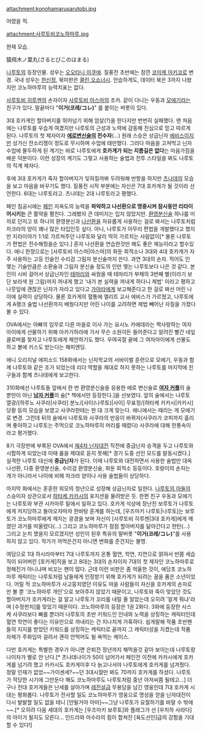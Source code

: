 attachment:konohamarusarutobi.jpg

어렸을 적.

attachment:사루토비코노하마루.jpg

현재 모습.

猿飛木ノ葉丸(さるとびこのはまる)

[[나루토]]의 등장인물. 성우는 [[오오타니 이쿠에]]. 질풍전 초반에는 잠깐 [[코이케 아키코]]로 변경. 국내 성우는 [[한신정]], 북미판은 [[콜린 오쇼너시]]. 안습하게도, 데이터 북은 3까지 나왔지만 코노하마루의 능력치표는 없다.

[[사루토비 히루젠]]의 손자이자 [[사루토비 아스마]]의 조카. 같이 다니는 우동과 [[모에기]]라는 친구가 있다. 말끝마다 "'''이거(코레/コレ)'''" 를 붙이는 버릇이 있다. 

3대 호카게인 할아버지를 뛰어넘기 위해 암살(?)을 한다지만 번번히 실패했다. 맨 처음에는 나루토를 우습게 여겼지만 나루토의 근성과 노력에 감동해 진심으로 믿고 따르게 된다. 나루토의 첫 제자이자 '''[[에로변신술]]의 전수자'''(...) 원래 스승은 상급닌자 [[에비스]]이지만 성가신 잔소리쟁이 정도로 무시하며 수업에 태만했다. 그러다 마음을 고쳐먹고 닌자수업에 몰두하게 된 계기는 바로 나루토에게 '''호카게가 되는 지름길은 없다'''는 마음가짐을 배운 덕분이다. 이런 성장의 계기도 그렇고 사용하는 술법과 전투 스타일을 봐도 나루토의 직계 제자다.

후에 3대 호카게가 죽자 할아버지가 잊혀질까봐 두려워해 반항을 하지만 [[츠나데]]의 모습을 보고 마음을 바꾸기도 했다. 질풍전 시작 부분에는 자신은 7대 호카게가 될 것이라 선언한다. 6대는 나루토라고. 츠나데는 2대 나루토라고 평했다.

페인 침공시에는 [[페인(나루토)|페인]] 지옥도의 능력을 '''파악하고 나선환으로 명중시켜 잠시동안 리타이어시키는''' 큰 활약을 펼친다. 그래봤자 큰 데미지는 입지 않았지만. [[환영분신술]] 하나를 미끼로 던지고 또 하나의 환영분신과 [[나선환]]을 자유롭게 사용하는 걸로 봐서는 나루토처럼 차크라의 양이 꽤나 많은 타입인듯 싶다. 아니, 나루토가 아무리 편법을 개발했다고 했지만 지라이야가 1:1로 가르쳐주던 나루토와 달리 딱히 가르치는 사람없이[* 물론 나루토가 편법은 전수해줬을순 있다.] 혼자 나선환을 연습한것만 해도 좋은 재능이라고 할수있다. 애니 한정으로는 [사루토비 아스마|아스마]의 화둔 회적소나 3대와 4대 호카게가 자주 사용하는 고등 인술인 수리검 그림자 분신술까지 쓴다. 과연 3대의 손자. 적어도 인 맺는 기술만큼은 소환술과 그림자 분신술 정도의 인만 맺는 나루토보다 나은 것 같다. 본인이 시비 걸어서 상급닌자인 [[테마리]]와 싸웠을 때 테마리가 부채의 3번째 별(이라기 보단 보라색 원 그림)까지 꺼내게 했고 '내가 본 실력을 꺼내게 하다니 제법' 이라고 평하고 나뭇잎에 괜찮은 닌자가 자라고 있다고 [[가아라]]에게 보고해준다고 한 걸로 봐선 어린 나이에 실력이 상당하다. 물론 호카게의 혈통에 엘리트 교사 에비스가 가르쳤고, 나루토에게 A랭크 술법 나선환까지 배웠다지만 어린 나이를 고려하면 제법 빼어난 자질을 가졌다 볼 수 있다. 

OVA에서는 아빠의 임무로 다른 마을로 이사 가는 요시노 카에데라는 짝사랑하는 여자아이에게 선물하기 위해 아카가하라에 가서 무슨 소원이든 들어준다고 알려진 빨간 네잎 클로버를 찾자고 나루토에게 제안하기도 했다. 우여곡절 끝에 그 여자아이에게 선물도 하고 볼에 키스도 받는다는 해피엔딩.

애니 오리지널 에피소드 158화에서는 닌자학교의 서바이벌 훈련으로 모에기, 우동과 함께 나루토와 같은 조가 되었는데 리더 역할을 제대로 하지 못하는 나루토를 마지막에 친구들과 함께 츠나데에게 보고한다.

310화에선 나루토들 앞에서 한 번 환영분신술을 응용한 에로 변신술로 '''[[백합(장르)|여자 커플]]'''의 술 뿐만이 아닌 '''[[BL|남자 커플]]'''의 술[* 책에서만 등장한다.]을 선보였다. 앞의 술에서는 나루토 열광/[하루노 사쿠라|사쿠라] 분노/[사이(나루토)|사이] 무표정/[하타케 카카시|카카시] 당황 등의 모습을 보였고 사쿠라한테는 한 대 크게 맞는다. 애니에서는 때리는 게 모에기로 변경. 그런데 뒤의 술에서 나루토와 사쿠라의 반응이 바뀌자(사쿠라가 코피까지 흘리며 좋아하고 나루토는 주먹으로 코노하마루의 머리를 때렸다) 사쿠라에 대해 한통속이라고 평가했다. 

8기 극장판에 부록된 OVA에서 [[제4차 닌자대전]] 직전에 중급닌자 승격을 두고 나루토와 시합하게 되었는데 이때 룰을 제대로 듣지 못해[* 경기 도중 선인 모드를 발동시켰다.] 실격한 나루토 대신에 '''중급닌자'''가 된다. 이때 나루토와 대전하면서 사용한 술법만 대옥나선환, 다중 환영분신술, 수리검 환영분신술, 화둔 회적소 등등이다. 호랑이의 손자는 개가 아니라서 나이에 비해 차크라 양이나 사용 술법들이 상당하다.

마지막 화에서는 훈훈한 외모의 청년으로 성장해 상급닌자로 일한다. [[우즈마키 보루토|나루토의 아들]]의 스승이자 상관으로서 [[하타케 카카시]]의 포지션을 물려받은 듯. 한편 친구 우동과 모에기는 나루토와 부관 시카마루 밑에서 일하고 있다. 호카게 석상에 장난친 보루토가 나루토에게 저지당하고 돌아오자마자 한바탕 훈계를 하는데, [우즈마키 나루토|나루토]는 보루토가 코노하마루에게 깨지는 광경을 보며 자신이 [사루토비 히루젠|3대 호카게]에게 깨졌던 과거를 떠올렸다(...) 그리고 코노하마루가 점점 할아버지를 닮아간다고 한탄(...) 그리고 눈치 챘을지 모르겠지만 성인이 된후 특유의 말버릇 "'''이거(코레/コレ)'''"를 사용하지 않고 있다. 작가가 까먹은건지 아니면 변화를 준건지는 불명.

여담으로 1대 하시라마부터 7대 나루토까지 온통 혈연, 학연, 지연으로 얽혀서 반쯤 세습직이 되어버린 [호카게]직을 보고 8대는 3대의 손자이자 7대의 첫 제자인 코노하마루로 정해진거 아니냐며 비꼬는 팬이 많다. 근데 이런 비판은 좀 억울한 것이, 애당초 코노하마루 캐릭터는 나루토처럼 남들에게 인정받기 위해 호카게가 되려는 꿈을 품은 소년이었다. 어릴 적 코노하마루가 사고뭉치였던 이유도 마을 사람들이 자신을 호카게의 손자로만 볼 뿐 '코노하마루 개인'으로 보아주지 않았기 때문이고, 나루토와 죽이 맞았던 것도 할아버지가 호카게라는 걸 알고 나루토가 꼬리를 내릴 줄 알았는데 오히려 '알게 뭐냐'라며 [수정펀치]를 맞았기 때문이다. 코노하마루의 등장은 1권 2화다. 3화에 등장한 사스케 사쿠라보다 빠를 뿐더러 나루토의 초반 키워드인 인내와 노력을 상징하는 캐릭터인데 혈연 학연이 좋다는 이유만으로 까내리는 건 지나치게 가혹하다. 쉽게말해 작품 초반팬들의 지지를 받았던 키워드를 상징하는 캐릭터로 끝까지 그 캐릭터성을 지켰는데 작품 자체가 주화입마 걸려서 괜히 안먹어도 될 욕먹는 케이스.

다만 호카게는 특별한 경우가 아니면 은퇴전 정년까지 해먹을것 같아 보이는데 나루토랑 나이차가 별로 안 난다.[* 츠나데나이가 50이 넘어가서 페인전 이전에 카카시에게 호카게를 넘기려 했고 카카시도 호카게이후 다 늙고나서야 나루토에게 호카게를 넘겨줬다. 정말 인재가 없었~~가이센세?~~던 3대시절만 봐도 70까지 호카게를 하셨다. 나루토가 적당한 시기에 그만둔다 해도 코노하마루도 나루토처럼 중년 아저씨쯤 될테고...] 더구나 전대 호카게들은 난세를 살아가며 [[레전설]]급 무용담을 남긴 영웅인데 7대 호카게 시대는 평화롭다. 나루토가 전사할 일도 코노하마루가 영웅으로 명성을 얻을 닌자대전이 다시 발발할 일도 없을 테니 [안될거야 아마]~~그냥 나루토가 요절하기를 바랄 수 밖에~~.[* 오히려 다음 세대의 호카게는 [우즈마키 보루토]와 플래그가 선 [우치하 사라다]의 아이가 될지도 모른다... 인드라와 아수라의 힘이 합쳐진 [육도선인]급의 강함을 기대할 수 있다!]
